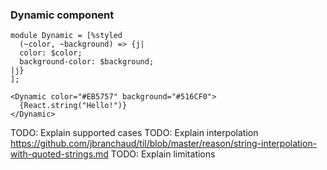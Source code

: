 ### Dynamic component

```reason
module Dynamic = [%styled
  (~color, ~background) => {j|
  color: $color;
  background-color: $background;
|j}
];

<Dynamic color="#EB5757" background="#516CF0">
  {React.string("Hello!")}
</Dynamic>
```

TODO: Explain supported cases
TODO: Explain interpolation https://github.com/jbranchaud/til/blob/master/reason/string-interpolation-with-quoted-strings.md
TODO: Explain limitations
